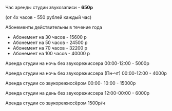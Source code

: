 <div className="text-sm">
<p className="mb-4">
  Час аренды студии звукозаписи - <strong>650р</strong>
</p>

(от 4х часов - 550 рублей каждый час)

<p className="text-sm mb-4">Абонементы действительны в течение года</p>

<ul className="flex flex-col gap-y-2 mb-4">
  <li>Абонемент на 30 часов - 15600 р</li>
  <li>Абонемент на 50 часов - 24500 р</li>
  <li>Абонемент на 70 часов - 32200 р</li>
  <li>Абонемент на 100 часов - 40000 р</li>
</ul>

<p className="mb-4">
  Аренда студии на ночь без звукорежиссера 00:00-12:00 - 5000р
</p>

<p className="mb-4">
  Аренда студии на ночь без звукорежиссера (Пн-чт) 00:00-12:00 - 4000р
</p>

<p className="mb-4">Аренда студии со звукорежиссёром 00:00- 10:00 - 15000р</p>

<p className="mb-4">
  Аренда студии на день без звукорежиссера 12:00-00:00 - 6000р
</p>

<p>Аренда студии со звукорежиссёром 1500р/ч</p>

</div>
